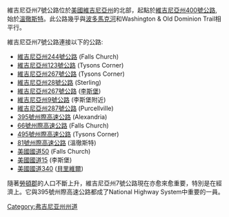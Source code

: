 {{unreferenced|time=2009-5-30}}

維吉尼亞州7號公路位於[[美國|美國]][[維吉尼亞州|維吉尼亞州]]的北部，起點於[[維吉尼亞州400號公路|維吉尼亞州400號公路]], 始於[[溫徹斯特|溫徹斯特]]。此公路幾乎與[[波多馬克河|波多馬克河]]和Washington & Old Dominion Trail相平行。

維吉尼亞州7號公路連接以下的公路:
*[[維吉尼亞州244號公路|維吉尼亞州244號公路]] (Falls Church)
*[[維吉尼亞州123號公路|維吉尼亞州123號公路]] (Tysons Corner)
*[[維吉尼亞州267號公路|維吉尼亞州267號公路]] (Tysons Corner)
*[[維吉尼亞州28號公路|維吉尼亞州28號公路]] (Sterling)
*[[維吉尼亞州267號公路|維吉尼亞州267號公路]] ([[李斯堡|李斯堡]])
*[[維吉尼亞州9號公路|維吉尼亞州9號公路]] (李斯堡附近)
*[[維吉尼亞州287號公路|維吉尼亞州287號公路]] (Purcellville)
*[[395號州際高速公路|395號州際高速公路]] (Alexandria)
*[[66號州際高速公路|66號州際高速公路]] (Falls Church)
*[[495號州際高速公路|495號州際高速公路]] (Tysons Corner) 
*[[81號州際高速公路|81號州際高速公路]] (溫徹斯特)
*[[美國國道50|美國國道50]] (Falls Church)
*[[美國國道15|美國國道15]] (李斯堡)
*[[美國國道340|美國國道340]] ([[貝里維爾|貝里維爾]])

隨著[[勞頓郡|勞頓郡]]的人口不斷上升，維吉尼亞州7號公路現在亦愈來愈重要，特別是在經濟上。它與395號州際高速公路都成了National Highway System中重要的一員。

[[Category:弗吉尼亚州州道|Category:弗吉尼亚州州道]]